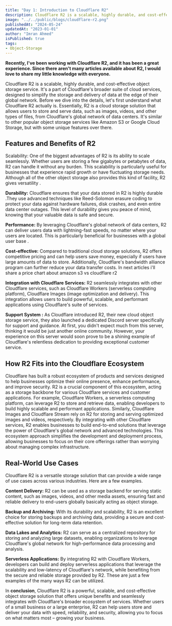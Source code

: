```yaml
---
title: "Day 1: Introduction to Cloudflare R2"
description: Cloudflare R2 is a scalable, highly durable, and cost-effective object storage service.
image: "../../public/blogs/cloudflare-r2.png"
publishedAt: "2024-05-24"
updatedAt: "2023-01-01"
author: "Imran Ahmed"
isPublished: true
tags: 
- Object-Storage
---
```


**Recently, I've been working with Cloudflare R2, and it has been a great experience. 
Since there aren't many articles available about R2, I would love to share my little  knowledge with everyone.**

Cloudflare R2 is a scalable, highly durable, and cost-effective object storage service. It's a part of Cloudflare's broader suite of cloud services, designed to simplify the storage and delivery of data at the edge of their global network.
Before we dive into the details, let's first understand what Cloudflare R2 actually is. Essentially, R2 is a cloud storage solution that allows users to store and serve data, such as images, videos, and other types of files, from Cloudflare's global network of data centers. It's similar to other popular object storage services like Amazon S3 or Google Cloud Storage, but with some unique features over there.
## Features and Benefits of R2
Scalability: One of the biggest advantages of R2 is its ability to scale seamlessly. Whether users are storing a few gigabytes or petabytes of data, R2 can handle it without any burden. This scalability is particularly useful for businesses that experience rapid growth or have fluctuating storage needs. Although all of the other object storage also provides this kind of facility, R2 gives versatility .

**Durability:** Cloudflare ensures that your data stored in R2 is highly durable .They use advanced techniques like Reed-Solomon erasure coding to protect your data against hardware failures, disk crashes, and even entire data center outages. This level of durability gives you peace of mind, knowing that your valuable data is safe and secure.

**Performance:** By leveraging Cloudflare's global network of data centers, R2 can deliver users data with lightning-fast speeds, no matter where your users are located. This is particularly beneficial for businesses with a global user base .

**Cost-effective:** Compared to traditional cloud storage solutions, R2 offers competitive pricing and can help users save money, especially if users have large amounts of data to store. Additionally, Cloudflare's bandwidth alliance program can further reduce your data transfer costs. In next articles i'll share a price chart about amazon s3 vs cloudflare r2 

**Integration with Cloudflare Services:** R2 seamlessly integrates with other Cloudflare services, such as Cloudflare Workers (serverless computing platform), Cloudflare Images (image optimization and delivery). This integration allows users to build powerful, scalable, and performant applications using Cloudflare's suite of services.

**Support System :** As Cloudflare introduced R2, their new cloud object storage service, they also launched a dedicated Discord server specifically for support and guidance. At first, you didn't expect much from this server, thinking it would be just another online community. However, your experience on this server would soon prove to be a shining example of Cloudflare's relentless dedication to providing exceptional customer service.
## How R2 Fits into the Cloudflare Ecosystem
Cloudflare has built a robust ecosystem of products and services designed to help businesses optimize their online presence, enhance performance, and improve security. R2 is a crucial component of this ecosystem, acting as a storage backbone for various Cloudflare services and customer applications.
For example, Cloudflare Workers, a serverless computing platform, can leverage R2 to store and retrieve data, enabling developers to build highly scalable and performant applications. Similarly, Cloudflare Images and Cloudflare Stream rely on R2 for storing and serving optimized images and videos, respectively.
By integrating with other Cloudflare services, R2 enables businesses to build end-to-end solutions that leverage the power of Cloudflare's global network and advanced technologies. This ecosystem approach simplifies the development and deployment process, allowing businesses to focus on their core offerings rather than worrying about managing complex infrastructure.
## Real-World Use Cases
Cloudflare R2 is a versatile storage solution that can provide a wide range of use cases across various industries. Here are a few examples.

**Content Delivery:** R2 can be used as a storage backend for serving static content, such as images, videos, and other media assets, ensuring fast and reliable delivery to end-users globally basically acting as object storage.

**Backup and Archiving:** With its durability and scalability, R2 is an excellent choice for storing backups and archiving data, providing a secure and cost-effective solution for long-term data retention.

**Data Lakes and Analytics:** R2 can serve as a centralized repository for storing and analyzing large datasets, enabling organizations to leverage Cloudflare's global network for high-performance data processing and analysis.

**Serverless Applications:** By integrating R2 with Cloudflare Workers, developers can build and deploy serverless applications that leverage the scalability and low-latency of Cloudflare's network, while benefiting from the secure and reliable storage provided by R2.
These are just a few examples of the many ways R2 can be utilized. 

In **conclusion**, Cloudflare R2 is a powerful, scalable, and cost-effective object storage solution that offers unique benefits and seamlessly integrates with Cloudflare's broader ecosystem of services. Whether users of a small business or a large enterprise, R2 can help users store and deliver your data with speed, reliability, and security, allowing you to focus on what matters most – growing your business.
